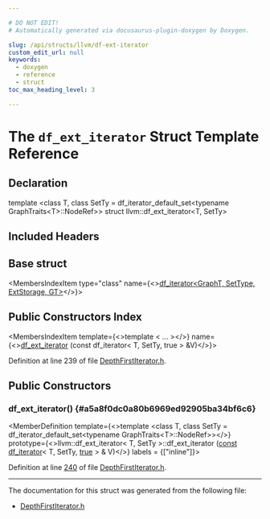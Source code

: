 ```yaml
---

# DO NOT EDIT!
# Automatically generated via docusaurus-plugin-doxygen by Doxygen.

slug: /api/structs/llvm/df-ext-iterator
custom_edit_url: null
keywords:
  - doxygen
  - reference
  - struct
toc_max_heading_level: 3

---
```





# The `df_ext_iterator` Struct Template Reference

<DoxygenPage pluginConfig={pluginConfig}>



## Declaration

<CodeBlock>template &lt;class T, class SetTy = df&#95;iterator&#95;default&#95;set&lt;typename GraphTraits&lt;T&gt;::NodeRef&gt;&gt;
struct llvm::df_ext_iterator&lt;T, SetTy&gt;</CodeBlock>

## Included Headers

<IncludesList>
<IncludesListItem
  filePath="llvm/ADT/DepthFirstIterator.h"
  permalink="/docs/api/files/include/include/llvm/include/llvm/adt/depthfirstiterator-h"
  isLocal="true" />
</IncludesList>

## Base struct

<MembersIndex>

<MembersIndexItem
  type="class"
  name={<><a href="/docs/api/classes/llvm/df-iterator">df&#95;iterator&lt;GraphT, SetType, ExtStorage, GT&gt;</a></>}>
</MembersIndexItem>

</MembersIndex>

## Public Constructors Index

<MembersIndex>

<MembersIndexItem
  template={<>template &lt; ... &gt;</>}
  name={<><a href="#a5a8f0dc0a80b6969ed92905ba34bf6c6">df&#95;ext&#95;iterator</a> (const df&#95;iterator&lt; T, SetTy, true &gt; &amp;V)</>}>
</MembersIndexItem>

</MembersIndex>


Definition at line 239 of file <a href="/docs/api/files/include/include/llvm/include/llvm/adt/depthfirstiterator-h">DepthFirstIterator.h</a>.

<SectionDefinition>

## Public Constructors

### df&#95;ext&#95;iterator() {#a5a8f0dc0a80b6969ed92905ba34bf6c6}

<MemberDefinition
  template={<>template &lt;class T, class SetTy = df&#95;iterator&#95;default&#95;set&lt;typename GraphTraits&lt;T&gt;::NodeRef&gt;&gt;</>}
  prototype={<>llvm::df&#95;ext&#95;iterator&lt; T, SetTy &gt;::df&#95;ext&#95;iterator (<a href="/docs/api/files/lib/lib/target/lib/target/aarch64/aarch64promoteconstant-cpp/#a90f8350fecae261c25be85d38b451bff">const</a> <a href="/docs/api/classes/llvm/df-iterator">df&#95;iterator</a>&lt; T, SetTy, <a href="/docs/api/files/lib/lib/analysis/basicaliasanalysis-cpp/#af6d5cafbdfc5313e65d990120021a3ec">true</a> &gt; &amp; V)</>}
  labels = {["inline"]}>

Definition at line <a href="/docs/api/files/include/include/llvm/include/llvm/adt/depthfirstiterator-h/#l00240">240</a> of file <a href="/docs/api/files/include/include/llvm/include/llvm/adt/depthfirstiterator-h">DepthFirstIterator.h</a>.
</MemberDefinition>

</SectionDefinition>

<hr/>

The documentation for this struct was generated from the following file:

<ul>
<li><a href="/docs/api/files/include/include/llvm/include/llvm/adt/depthfirstiterator-h">DepthFirstIterator.h</a></li>
</ul>

</DoxygenPage>

